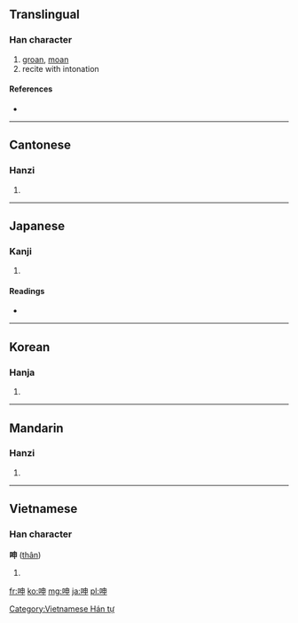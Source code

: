 {{see also|呷}}
==Translingual==

===Han character===
{{Han char|rn=30|rad=口|as=05|sn=8|four=6500<sub>6</sub>|canj=口中田中 (RLWL)}}

# [[groan]], [[moan]]
# recite with intonation

====References====
* {{Han ref|kx=0183.130|dkj=03470|dj=0402.130|hdz=10600.030|uh=547B|ud=21627|bh=A944|bd=43332}}

----

==Cantonese==

===Hanzi===
{{yue-hanzi|jyut=|y=san1}}

# {{defn|lang=yue|sort=口05}}

----

==Japanese==

===Kanji===
{{ja-kanji|grade=|rs=口05}}

# {{defn|lang=ja|sort=口05}}

====Readings====
* {{ja-readings|on=[[しん]] (shin)|kun=[[うたう]] (utau), [[うめく]] (umeku)}}

----

==Korean==

===Hanja===
{{ko-hanja|hangeul=신|rv=sin|mr=sin}}

# {{defn|lang=ko|sort=口05}}

----

==Mandarin==

===Hanzi===
{{cmn-hanzi|pin=[[shēn]] ([[shen1]]), [[xū]] ([[xu1]])|wg=shen<sup>1</sup>, hsü<sup>1</sup>}}

# {{defn|lang=cmn|sort=口05}}

----

==Vietnamese==

===Han character===
'''呻''' ([[thân]])

# {{defn|lang=vi}}

[[Category:Vietnamese Hán tự]]

[[fr:呻]]
[[ko:呻]]
[[mg:呻]]
[[ja:呻]]
[[pl:呻]]